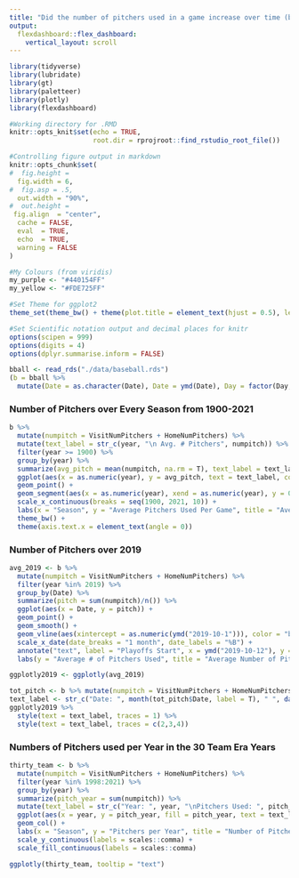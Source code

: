 ```yaml
---
title: "Did the number of pitchers used in a game increase over time (both between seasons and within seasons)?"
output: 
  flexdashboard::flex_dashboard:
    vertical_layout: scroll
---
```


```r
library(tidyverse)
library(lubridate)
library(gt)
library(paletteer)
library(plotly)
library(flexdashboard)

#Working directory for .RMD
knitr::opts_knit$set(echo = TRUE,
                     root.dir = rprojroot::find_rstudio_root_file())

#Controlling figure output in markdown
knitr::opts_chunk$set(
#  fig.height =   
  fig.width = 6,
#  fig.asp = .5,
  out.width = "90%",
#  out.height = 
 fig.align  = "center",
  cache = FALSE,
  eval  = TRUE,
  echo  = TRUE,
  warning = FALSE
)

#My Colours (from viridis)
my_purple <- "#440154FF"
my_yellow <- "#FDE725FF"

#Set Theme for ggplot2
theme_set(theme_bw() + theme(plot.title = element_text(hjust = 0.5), legend.position = "bottom"))

#Set Scientific notation output and decimal places for knitr
options(scipen = 999)
options(digits = 4)
options(dplyr.summarise.inform = FALSE)
```


```r
bball <- read_rds("./data/baseball.rds")
(b = bball %>%
  mutate(Date = as.character(Date), Date = ymd(Date), Day = factor(Day, ordered = TRUE), Day = ordered(Day, levels = c("Sun", "Mon", "Tue", "Wed", "Thu", "Fri", "Sat")), Attendance = as.numeric(Attendance), DayNight = factor(DayNight)))
```

### Number of Pitchers over Every Season from 1900-2021

```r
b %>%
  mutate(numpitch = VisitNumPitchers + HomeNumPitchers) %>%
  mutate(text_label = str_c(year, "\n Avg. # Pitchers", numpitch)) %>%
  filter(year >= 1900) %>%
  group_by(year) %>%
  summarize(avg_pitch = mean(numpitch, na.rm = T), text_label = text_label) %>%
  ggplot(aes(x = as.numeric(year), y = avg_pitch, text = text_label, color = avg_pitch)) +
  geom_point() +
  geom_segment(aes(x = as.numeric(year), xend = as.numeric(year), y = 0, yend = avg_pitch)) +
  scale_x_continuous(breaks = seq(1900, 2021, 10)) +
  labs(x = "Season", y = "Average Pitchers Used Per Game", title = "Average Pitchers Used Per Game by Season", color = "Average # of \nPitchers per Game") +
  theme_bw() +
  theme(axis.text.x = element_text(angle = 0))
```

### Number of Pitchers over 2019

```r
avg_2019 <- b %>%
  mutate(numpitch = VisitNumPitchers + HomeNumPitchers) %>%
  filter(year %in% 2019) %>%
  group_by(Date) %>%
  summarize(pitch = sum(numpitch)/n()) %>%
  ggplot(aes(x = Date, y = pitch)) +
  geom_point() +
  geom_smooth() +
  geom_vline(aes(xintercept = as.numeric(ymd("2019-10-1"))), color = "blue") +
  scale_x_date(date_breaks = "1 month", date_labels = "%B") +
  annotate("text", label = "Playoffs Start", x = ymd("2019-10-12"), y = 14.5, color = "blue") +
  labs(y = "Average # of Pitchers Used", title = "Average Number of Pitchers Used Over 2019 Season")
```

```r
ggplotly2019 <- ggplotly(avg_2019)
```


```r
tot_pitch <- b %>% mutate(numpitch = VisitNumPitchers + HomeNumPitchers) %>% filter(year %in% 2019) %>%  group_by(Date) %>% summarize(pitch = sum(numpitch)/n())
text_label <- str_c("Date: ", month(tot_pitch$Date, label = T), " ", day(tot_pitch$Date), "\nAvg. # of Pitchers: ", round(tot_pitch$pitch, digits = 3))
ggplotly2019 %>%
  style(text = text_label, traces = 1) %>%
  style(text = text_label, traces = c(2,3,4)) 
```


### Numbers of Pitchers used per Year in the 30 Team Era Years

```r
thirty_team <- b %>%
  mutate(numpitch = VisitNumPitchers + HomeNumPitchers) %>%
  filter(year %in% 1998:2021) %>%
  group_by(year) %>%
  summarize(pitch_year = sum(numpitch)) %>%
  mutate(text_label = str_c("Year: ", year, "\nPitchers Used: ", pitch_year)) %>%
  ggplot(aes(x = year, y = pitch_year, fill = pitch_year, text = text_label)) +
  geom_col() +
  labs(x = "Season", y = "Pitchers per Year", title = "Number of Pitchers used per Year in 30 Team Era", fill = "Total Number of Pitchers") +
  scale_y_continuous(labels = scales::comma) +
  scale_fill_continuous(labels = scales::comma)
```

```r
ggplotly(thirty_team, tooltip = "text")
```
